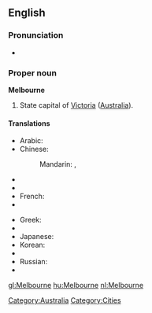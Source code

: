 ==English==

===Pronunciation===
* {{IPA|/mɛlbən̩/}}

===Proper noun===
{{wikipedia}}
'''Melbourne'''

# State capital of [[Victoria]] ([[Australia]]).

====Translations====
{{trans-top|city in Australia}}
* Arabic: {{t|ar|ملبورن|m|tr=melbórn, mélborn|sc=Arab}}
* Chinese:
*: Mandarin: {{t|cmn|墨爾本|sc=Hani|xs=Mandarin}},  {{t|cmn|墨尔本|tr=Mò'ěrběn|sc=Hani|xs=Mandarin}}
* {{trreq|Dutch}}
* {{trreq|Finnish}}
* French: {{t-|fr|Melbourne}}
* {{trreq|German}}
{{trans-mid}}
* Greek: {{t-|el|Μελβούρνη|f|tr=Melvoúrni|sc=Grek}}
* {{trreq|Hungarian}}
* Japanese: {{t|ja|メルボルン|tr=Meruborun|sc=Jpan}}
* Korean: {{t|ko|멜버른|tr=Melbeoreun|sc=Kore}}
* {{trreq|Portuguese}}
* Russian: {{t|ru|Мельбурн|m|tr=Mél’burn|sc=Cyrl}}
* {{trreq|Spanish}}
{{trans-bottom}}

[[Category:Australia]]
[[Category:Cities]]

[[gl:Melbourne]]
[[hu:Melbourne]]
[[nl:Melbourne]]